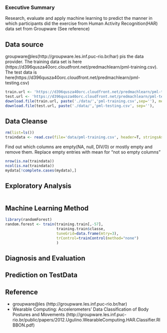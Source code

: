 ### Executive Summary
Research, evaluate and apply machine learning to predict the manner in which participants did the exercise from Human Activity Recognition(HAR) data set from Groupware (See reference)

## Data source
groupware@les(http://groupware.les.inf.puc-rio.br/har) pis the data provider. The training data set is here (https://d396qusza40orc.cloudfront.net/predmachlearn/pml-training.csv).
The test data is here(https://d396qusza40orc.cloudfront.net/predmachlearn/pml-testing.csv)

``` r
train.url <- 'https://d396qusza40orc.cloudfront.net/predmachlearn/pml-training.csv'
test.url <- 'https://d396qusza40orc.cloudfront.net/predmachlearn/pml-testing.csv'
download.file(train.url, paste('./data/','pml-training.csv',sep=''), method='wget')
download.file(test.url, paste('./data/','pml-testing.csv', sep=''),     method='wget')

```

## Data Cleanse
``` r
rm(list=ls())
traindata <- read.csv(file='data/pml-training.csv', header=T, stringsAsFactors=FALSE)
``` 
Find out which columns are empty(NA, null, DIV/0) or mostly empty and remove them. Replace empty entries with mean for "not so empty columns"
``` r
nrow(is.na(traindata))
ncol(is.na(traindata))
mydata[!complete.cases(mydata),]
``` 


## Exploratory Analysis

``` r

``` 
## Machine Learning Method

``` r
library(randomForest)
random.forest <- train(training.train[,-57],
                       training.train$classe,
                       tuneGrid=data.frame(mtry=3),
                       trControl=trainControl(method="none")
                       )
``` 

## Diagnosis and Evaluation

## Prediction on TestData

## Reference
* groupware@les (http://groupware.les.inf.puc-rio.br/har)
* Wearable Computing: Accelerometers’ Data
Classification of Body Postures and Movements (http://groupware.les.inf.puc-rio.br/public/papers/2012.Ugulino.WearableComputing.HAR.Classifier.RIBBON.pdf)

